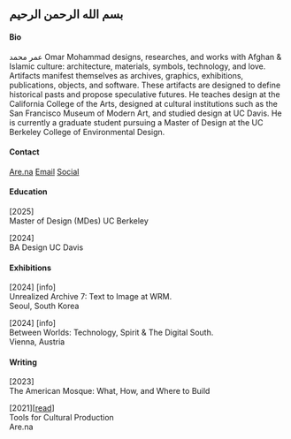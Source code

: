 ## بسم الله الرحمن الرحيم

#### Bio
عمر محمد Omar Mohammad designs, researches, and works with Afghan & Islamic culture: architecture, materials, symbols, technology, and love. Artifacts manifest themselves as archives, graphics, exhibitions, publications, objects, and software. These artifacts are designed to define historical pasts and propose speculative futures. He teaches design at the California College of the Arts, designed at cultural institutions such as the San Francisco Museum of Modern Art, and studied design at UC Davis. He is currently a graduate student pursuing a Master of Design at the UC Berkeley College of Environmental Design.

#### Contact
[Are.na](https://www.are.na/omar-mhmmd/channels)
[Email](mailto:omar.mhmmd@gmail.com)
[Social](https://www.instagram.com/omarmhmmd1/)

#### Education
[2025]  
Master of Design (MDes) UC Berkeley  

[2024]  
BA Design UC Davis

#### Exhibitions
[2024] [info]    
Unrealized Archive 7: Text to Image at WRM﻿.  
Seoul, South Korea  
     

[2024] [info]    
Between Worlds: Technology, Spirit & The Digital South.  
Vienna, Austria  


#### Writing 
[2023]  
The American Mosque: What, How, and Where to Build  

[2021][[read](https://www.are.na/editorial/tools-for-cultural-production-the-practice-of-preserving-voice-culture-and)]   
Tools for Cultural Production   
Are.na 
 